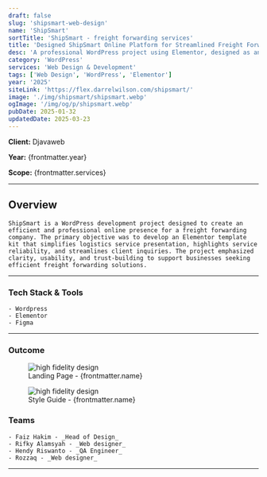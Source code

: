 ```yaml
---
draft: false
slug: 'shipsmart-web-design'
name: 'ShipSmart'
sortTitle: 'ShipSmart - freight forwarding services'
title: 'Designed ShipSmart Online Platform for Streamlined Freight Forwarding Services'
desc: 'A professional WordPress project using Elementor, designed as an intuitive template kit for freight forwarding services with seamless service navigation.'
category: 'WordPress'
services: 'Web Design & Development'
tags: ['Web Design', 'WordPress', 'Elementor']
year: '2025'
siteLink: 'https://flex.darrelwilson.com/shipsmart/'
image: './img/shipsmart/shipsmart.webp'
ogImage: '/img/og/p/shipsmart.webp'
pubDate: 2025-01-32
updatedDate: 2025-03-23
---
```



**Client:** Djavaweb

**Year:** {frontmatter.year}

**Scope:** {frontmatter.services}

---

## Overview

    ShipSmart is a WordPress development project designed to create an efficient and professional online presence for a freight forwarding company. The primary objective was to develop an Elementor template kit that simplifies logistics service presentation, highlights service reliability, and streamlines client inquiries. The project emphasized clarity, usability, and trust-building to support businesses seeking efficient freight forwarding solutions.

---

### Tech Stack & Tools

    - Wordpress
    - Elementor
    - Figma

---

### Outcome

<figure>
  <Image src={landingPage} alt='high fidelity design' />
  <figcaption class='text-center'>Landing Page - {frontmatter.name}</figcaption>
</figure>

<figure>
  <Image src={styleGuide} alt='high fidelity design' />
  <figcaption class='text-center'>Style Guide - {frontmatter.name}</figcaption>
</figure>

### Teams

    - Faiz Hakim - _Head of Design_
    - Rifky Alamsyah - _Web designer_
    - Hendy Riswanto - _QA Engineer_
    - Rozzaq - _Web designer_

---
